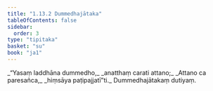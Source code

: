 ```yaml
---
title: "1.13.2 Dummedhajātaka"
tableOfContents: false
sidebar:
  order: 3
type: "tipitaka"
basket: "su"
book: "ja1"
---
```



<DynamicBreadcrumb />

<Division number="122" book="ja1" bookNo="22" page="29">

<Paragraph number="271" type="verses" book="ja1">
_“Yasaṃ laddhāna dummedho,_  
_anatthaṃ carati attano;_  
_Attano ca paresañca,_  
_hiṃsāya paṭipajjatī”ti._  


</Paragraph>
</Division>

<Paragraph number="272" type="center" book="ja1">
Dummedhajātakaṃ dutiyaṃ.
</Paragraph>
